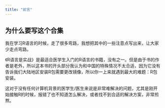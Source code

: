 ```yaml
---
title: "前言"
---
```


## 为什么要写这个合集

我在学习R语言的时候，走了很多弯路，我想把其中的一些注意点写出来，让大家少走点弯路。

《R语言是实战》是最适合医学生入门的R语言的书籍，没有之一。但是由于书的作者是老外，所以这本书的开头部分我认为和中国的特殊情况不太合适，因为它没有告诉我们大陆地区安装R包需要更改镜像，所以你一上来就遇到最大的难题：R包安装。

这对于没有任何计算机背景的医学生/医生来说是非常难解决的问题，尤其是刚开始接触R的时候，报错了也不知道怎么解决，或者找不到合适的解决方案，非常煎熬。













